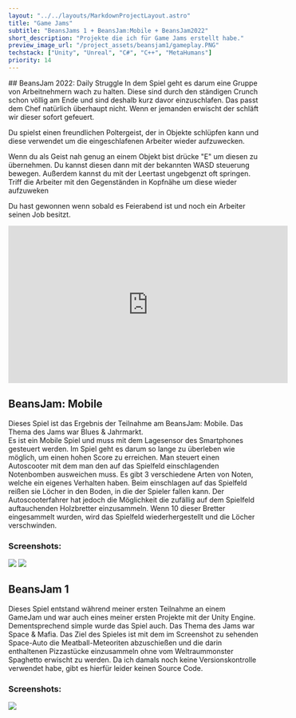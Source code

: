 ```yaml
---
layout: "../../layouts/MarkdownProjectLayout.astro"
title: "Game Jams"
subtitle: "BeansJams 1 + BeansJam:Mobile + BeansJam2022"
short_description: "Projekte die ich für Game Jams erstellt habe."
preview_image_url: "/project_assets/beansjam1/gameplay.PNG"
techstack: ["Unity", "Unreal", "C#", "C++", "MetaHumans"]
priority: 14
---
```



<div class="mt-4"/>
## BeansJam 2022: Daily Struggle
In dem Spiel geht es darum eine Gruppe von Arbeitnehmern wach zu halten.  Diese sind durch den ständigen Crunch schon völlig am Ende und sind deshalb kurz davor einzuschlafen. Das passt dem Chef natürlich überhaupt nicht.  Wenn er jemanden erwischt der schläft wir dieser sofort gefeuert.

Du spielst einen freundlichen Poltergeist, der in Objekte schlüpfen kann und diese verwendet um die eingeschlafenen Arbeiter wieder aufzuwecken. 

Wenn du als Geist nah genug an einem Objekt bist drücke "E" um diesen zu übernehmen. Du kannst diesen dann mit der bekannten WASD steuerung bewegen. Außerdem kannst du mit der Leertast ungebgenzt oft springen. Triff die Arbeiter mit den Gegenständen in Kopfnähe um diese wieder aufzuweken

Du hast gewonnen wenn sobald es Feierabend ist und noch ein Arbeiter seinen Job besitzt.
<iframe class="mx-auto" width="560" height="315" src="https://www.youtube.com/embed/vweNJwdiilE?si=8PmILC-oMxYizhvX" title="YouTube video player" frameborder="0" allow="accelerometer; autoplay; clipboard-write; encrypted-media; gyroscope; picture-in-picture; web-share" referrerpolicy="strict-origin-when-cross-origin" allowfullscreen></iframe>



## BeansJam: Mobile

Dieses Spiel ist das Ergebnis der Teilnahme am BeansJam: Mobile. Das Thema des Jams war Blues & Jahrmarkt. <br/>
Es ist ein Mobile Spiel und muss mit dem Lagesensor des Smartphones gesteuert werden. Im Spiel geht es darum so lange zu überleben wie möglich, um einen hohen Score zu erreichen. Man steuert einen Autoscooter mit dem man den auf das Spielfeld einschlagenden Notenbomben ausweichen muss. Es gibt 3 verschiedene Arten von Noten, welche ein eigenes Verhalten haben. Beim einschlagen auf das Spielfeld reißen sie Löcher in den Boden, in die der Spieler fallen kann. Der Autoscooterfahrer hat jedoch die Möglichkeit die zufällig auf dem Spielfeld auftauchenden Holzbretter einzusammeln. Wenn 10 dieser Bretter eingesammelt wurden, wird das Spielfeld wiederhergestellt und die Löcher verschwinden. 
### Screenshots:
<div class="mx-auto">
    <Image src="/project_assets/beansjam2/1.jpg"/>
    <Image src="/project_assets/beansjam2/2.jpg"/>
</div>

<div class="flex justify-center">
    <ProjectFileDownloadButton url="https://jackpioneer.itch.io/beansjam1" url_name="Download Game" icon_name="carbon:link" />
    <ProjectFileDownloadButton url="https://github.com/EobanZ/BeansJam_Mobile" url_name="Source Code" icon_name="carbon:logo-github" />
</div>


## BeansJam 1
Dieses Spiel entstand während meiner ersten Teilnahme an einem GameJam und war auch eines meiner ersten Projekte mit der Unity Engine. <br/>
Dementsprechend simple wurde das Spiel auch. Das Thema des Jams war Space & Mafia. Das Ziel des Spieles ist mit dem im Screenshot zu sehenden Space-Auto die Meatball-Meteoriten abzuschießen und die darin enthaltenen Pizzastücke einzusammeln ohne vom Weltraummonster Spaghetto erwischt zu werden. Da ich damals noch keine Versionskontrolle verwendet habe, gibt es hierfür leider keinen Source Code. 

### Screenshots:
<div class="mx-auto">
    <Image src="/project_assets/beansjam1/gameplay.PNG" />
    <ImageWithCaption src="/project_assets/beansjam1/spaghetto.PNG" caption="Spaghetto"/>
    <ImageWithCaption src="/project_assets/beansjam1/ravioli.gif" caption="Gameplay"/>
</div>

<div class="flex justify-center">
    <ProjectFileDownloadButton url="https://gamejolt.com/games/RavioliRavioli/257809" url_name="Download Game" icon_name="carbon:link" />
</div>